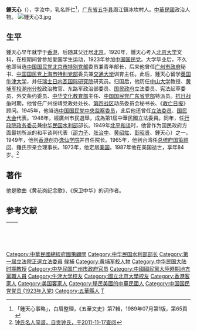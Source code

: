 {{Infobox Officeholder
|姓名=鍾天心
|圖像=File:鍾天心.jpg
|圖像大小=200px
|圖像說明=  
| 字       = 字汝中
| 號       = 
| 別名     = 
| 出生名   = 乳名許仁
| 出生日期 = 1903年8月5日（光緒十九年六月十三日）<ref>《梅州人物傳》，第433頁</ref>
| 出生地點 = 
| 逝世日期 = 1987年11月9日
| 逝世地點 = 
| 死因     = 
| 墓地     = 
| 墓地座標 = 
| 籍貫     = 廣東五華
| 國籍     = 
| 公民權   = 
| 政黨     = 
| 其他政黨 = 
| 身高     = 
| 配偶     = 
| 伴侶     = 
| 兒女     = 
| 父母     = 
| 親屬     = 
| 居住地   = 
| 學歷     = 
| 母校     = 
| 職業     = 
| 專業     = 
| 知名原因 = 
| 著作     = 
| 宗教信仰 = 
| 獲獎     = 
| 簽名     = 
| 腳註     = 
}}
'''鍾天心'''（{{bd|1903年|8月5日|1987年|11月9日}}），字汝中，乳名許仁<ref>「鍾天心事略」，白眉整理，《五華文史》第7輯，1989年07月第1版，第65頁</ref>，[[广东省|广东省]][[五华县|五华县]]周江鎮冰坎村人。[[中華民國|中華民國]]政治人物。
[[File:鍾天心3.jpg|thumb]]
== 生平 ==
鍾天心早年就学于[[香港|香港]]，后随其父迁居[[北京|北京]]。1920年，鍾天心考入[[北京大学|北京大学]]文科，在校期间曾参加爱国学生运动，1923年参加[[中国国民党|中国国民党]]。大学毕业后，不久他即当选[[中国国民党北京市特别党部|中国国民党北京市特别党部]]委员兼青年部长，后来他曾任[[广州市政府|广州市政府]]秘书、[[中国国民党上海市特别党部|中国国民党上海市特别党部]]委员兼[[交通大学|交通大学]]训育主任。此后，鍾天心留学[[英国|英国]][[牛津大学|牛津大学]]，并任[[瑞士|瑞士]][[日内瓦国际研究院|日内瓦国际研究院]]研究员。归国后，他历任[[中山大学|中山大学]]教授、[[黄埔军校潮州分校|黄埔军校潮州分校]]政治教官、东路军政治部委员、[[国民政府|国民政府]]立法委员、宪法起草委员、外交条约委员、[[中华文化教育部|中华文化教育部]]主任、[[中国国民党广东省党部|中国国民党广东省党部]]特派员。[[抗日战争|抗日战争]]时期，他曾任广州绥靖党政处处长、[[抗日战争第四战区|第四战区]]动员委员会秘书长、《[[救亡日报|救亡日报]]》顾问。1945年，他当选[[中国国民党中央监察委员|中国国民党中央监察委员]]，此后他还曾任[[立法委员|立法委员]]、[[国民大会|国民大会]]代表。1948年，經廣州市民選舉，成為第1屆中華民國立法委員。同年，任[[行政院政务委员|行政院政务委员]]兼[[中华民国水利部|中华民国水利部]]部长。1949年[[北平和谈|北平和谈]]时，他曾作为国民政府方面最初所派的和平谈判代表（[[邵力子|邵力子]]、[[张治中|张治中]]、[[黄绍竑|黄绍竑]]、[[彭昭贤|彭昭贤]]、鍾天心）之一。1949年，他到[[香港|香港]]创办[[逸仙学院|逸仙学院]]并自任院长。1965年，他到台湾任[[总统府国策顾问|总统府国策顾问]]、鍾氏宗亲会理事长。1973年，他定居[[美国|美国]]。1987年他在美国逝世，享年84岁。<ref>[http://www.zgzhongshi.com/qita/zsxianxian01.htm 钟氏名人简谱，自贡钟氏，于2011-11-17查阅]</ref>

==著作==
他是歌曲《黄花岗纪念歌》、《保卫中华》的词作者。

==参考文献==
{{reflist}}

{| class="wikitable" style="margin:0 auto"
|- 
!　{{CHN1928}}
{{先代次代|[[中华民国水利部|水利部部长]]|<small>1948年12月22日—1949年3月21日</small>|[[薛笃弼|薛笃弼]]|（废止）}}
|}
{{中国近现代文学}}
{{第3屆中華民國訓政時期立法委員名單}}
{{第4屆中華民國訓政時期立法委員名單}}
{{中華民國第一屆立法委員}}
{{DEFAULTSORT: Chung Tien-Seen}}
[[Category:中華民國總統府國策顧問|Category:中華民國總統府國策顧問]]
[[Category:中华民国水利部部长|Category:中华民国水利部部长]]
[[Category:第一屆立法院正選立法委員|Category:第一屆立法院正選立法委員]]
[[Category:中國國民黨中央監察委員|候補]]
[[Category:黄埔军校人物|Category:黄埔军校人物]]
[[Category:中华民国大陆时期教授|Category:中华民国大陆时期教授]]
[[Category:中华民国广州市政府官员|Category:中华民国广州市政府官员]]
[[Category:中國國民黨大陸時期地方黨職人員|Category:中國國民黨大陸時期地方黨職人員]]
[[Category:牛津大学校友|Category:牛津大学校友]]
[[Category:國立北京大學校友|Category:國立北京大學校友]]
[[Category:香港客家人|Category:香港客家人]]
[[Category:美国客家人|Category:美国客家人]]
[[Category:移民美國的中華民國人|Category:移民美國的中華民國人]]
[[Category:中国国民党党员_(1923年入党)|Category:中国国民党党员 (1923年入党)]]
[[Category:五華縣人|Category:五華縣人]]
[[Category:鍾姓|T]]